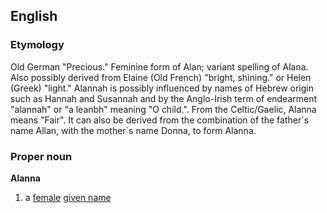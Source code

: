 ==English==
===Etymology===
Old German "Precious." Feminine form of Alan; variant spelling of Alana. Also possibly derived from Elaine (Old French) "bright, shining." or Helen (Greek) "light." Alannah is possibly influenced by names of Hebrew origin such as Hannah and Susannah and by the Anglo-Irish term of endearment "alannah" or "a leanbh" meaning "O child.". 
From the Celtic/Gaelic, Alanna means "Fair". It can also be derived from the combination of the father`s name Allan, with the mother`s name Donna, to form Alanna.
===Proper noun===
'''Alanna'''
# a [[female]] [[given name]]